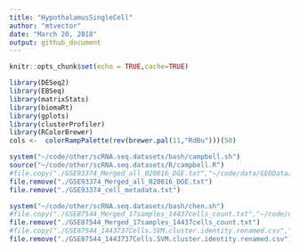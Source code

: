 ```yaml
---
title: "HypothalamusSingleCell"
author: "mtvector"
date: "March 20, 2018"
output: github_document
---
```

```r
knitr::opts_chunk$set(echo = TRUE,cache=TRUE)
```


```r
library(DESeq2)
library(EBSeq)
library(matrixStats)
library(biomaRt)
library(gplots)
library(clusterProfiler)
library(RColorBrewer)
cols <-  colorRampPalette(rev(brewer.pal(11,"RdBu")))(50)
```



```r

system("~/code/other/scRNA.seq.datasets/bash/campbell.sh")
source("~/code/other/scRNA.seq.datasets/R/campbell.R")
#file.copy("./GSE93374_Merged_all_020816_DGE.txt","~/code/data/GEOData/seq/SCsets/")
file.remove("./GSE93374_Merged_all_020816_DGE.txt")
file.remove("./GSE93374_cell_metadata.txt")

system("~/code/other/scRNA.seq.datasets/bash/chen.sh")
#file.copy("./GSE87544_Merged_17samples_14437cells_count.txt","~/code/data/GEOData/seq/SCsets/")
file.remove("./GSE87544_Merged_17samples_14437cells_count.txt")
#file.copy("./GSE87544_1443737Cells.SVM.cluster.identity.renamed.csv","~/code/data/GEOData/seq/SCsets/")
file.remove("./GSE87544_1443737Cells.SVM.cluster.identity.renamed.csv")

```


